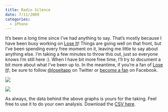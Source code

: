 ```yaml
---
title: Radio Silence
date: 7/11/2009
categories:
  - iPhone
---
```


It's been a long time since I've had anything to say. That's mostly because I have been busy working on [Lose It](http://www.loseit.com/)! Things are going well on that front, but I've been spending every free moment on it, leaving me little to say about anything else. I'm taking a few minutes to throw this out, just so everyone knows I'm still here :). When I have bit more free time, I'll try to document a bit more about what I've been up to. In the meantime, if you're a fan of [Lose It](http://www.loseit.com/)!, be sure to follow [\@loseitapp](http://www.twitter.com/loseitapp) on Twitter or [become a fan](http://www.facebook.com/pages/Lose-It/64506885948) on Facebook.

![](1.png)

![](2.png)

As always, the data behind the above graphs is yours for the taking. Feel free to use it to do your own analysis. Download the [CSV here](application-data.csv).
